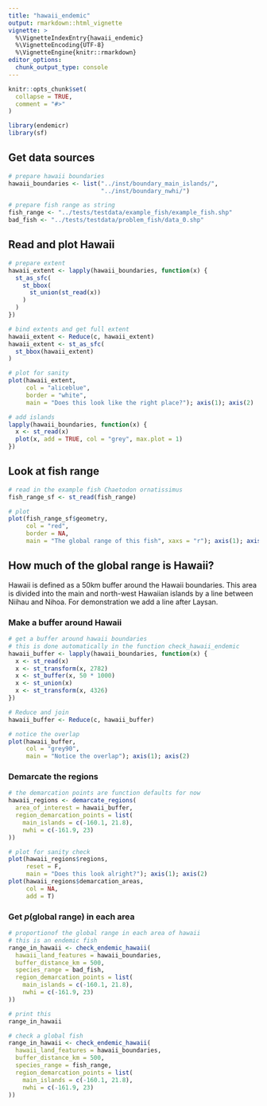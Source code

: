 ```yaml
---
title: "hawaii_endemic"
output: rmarkdown::html_vignette
vignette: >
  %\VignetteIndexEntry{hawaii_endemic}
  %\VignetteEncoding{UTF-8}
  %\VignetteEngine{knitr::rmarkdown}
editor_options: 
  chunk_output_type: console
---
```


```r
knitr::opts_chunk$set(
  collapse = TRUE,
  comment = "#>"
)
```

```r
library(endemicr)
library(sf)
```

## Get data sources

```r
# prepare hawaii boundaries
hawaii_boundaries <- list("../inst/boundary_main_islands/",
                          "../inst/boundary_nwhi/")

# prepare fish range as string
fish_range <- "../tests/testdata/example_fish/example_fish.shp"
bad_fish <- "../tests/testdata/problem_fish/data_0.shp"
```

## Read and plot Hawaii

```r
# prepare extent
hawaii_extent <- lapply(hawaii_boundaries, function(x) {
  st_as_sfc(
    st_bbox(
      st_union(st_read(x))
    )
  )
})

# bind extents and get full extent
hawaii_extent <- Reduce(c, hawaii_extent)
hawaii_extent <- st_as_sfc(
  st_bbox(hawaii_extent)
)

# plot for sanity
plot(hawaii_extent, 
     col = "aliceblue", 
     border = "white",
     main = "Does this look like the right place?"); axis(1); axis(2)

# add islands
lapply(hawaii_boundaries, function(x) {
  x <- st_read(x)
  plot(x, add = TRUE, col = "grey", max.plot = 1)
})
```

## Look at fish range

```r
# read in the example fish Chaetodon ornatissimus
fish_range_sf <- st_read(fish_range)

# plot
plot(fish_range_sf$geometry, 
     col = "red",
     border = NA,
     main = "The global range of this fish", xaxs = "r"); axis(1); axis(2)
```

## How much of the global range is Hawaii?

Hawaii is defined as a 50km buffer around the Hawaii boundaries.
This area is divided into the main and north-west Hawaiian islands by a line
between Niihau and Nihoa. For demonstration we add a line after Laysan.

### Make a buffer around Hawaii

```r
# get a buffer around hawaii boundaries
# this is done automatically in the function check_hawaii_endemic
hawaii_buffer <- lapply(hawaii_boundaries, function(x) {
  x <- st_read(x)
  x <- st_transform(x, 2782)
  x <- st_buffer(x, 50 * 1000)
  x <- st_union(x)
  x <- st_transform(x, 4326)
})

# Reduce and join
hawaii_buffer <- Reduce(c, hawaii_buffer)

# notice the overlap
plot(hawaii_buffer,
     col = "grey90",
     main = "Notice the overlap"); axis(1); axis(2)
```

### Demarcate the regions

```r
# the demarcation points are function defaults for now
hawaii_regions <- demarcate_regions(
  area_of_interest = hawaii_buffer,
  region_demarcation_points = list(
    main_islands = c(-160.1, 21.8),
    nwhi = c(-161.9, 23)
))

# plot for sanity check
plot(hawaii_regions$regions, 
     reset = F,
     main = "Does this look alright?"); axis(1); axis(2)
plot(hawaii_regions$demarcation_areas,
     col = NA,
     add = T)
```

### Get _p_(global range) in each area

```r
# proportionof the global range in each area of hawaii
# this is an endemic fish
range_in_hawaii <- check_endemic_hawaii(
  hawaii_land_features = hawaii_boundaries,
  buffer_distance_km = 500, 
  species_range = bad_fish,
  region_demarcation_points = list(
    main_islands = c(-160.1, 21.8),
    nwhi = c(-161.9, 23)
))

# print this
range_in_hawaii
```

```r
# check a global fish
range_in_hawaii <- check_endemic_hawaii(
  hawaii_land_features = hawaii_boundaries,
  buffer_distance_km = 500, 
  species_range = fish_range,
  region_demarcation_points = list(
    main_islands = c(-160.1, 21.8),
    nwhi = c(-161.9, 23)
))
```

